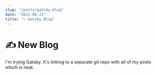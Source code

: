 ```yaml
---
slug: "/posts/gatsby-blog"
date: "2022-06-21"
title: "✍️ Gatsby Blog"
---
```


# ✍️ New Blog

I'm trying Gatsby. It's linking to a separate git repo with all of my posts which is neat.
